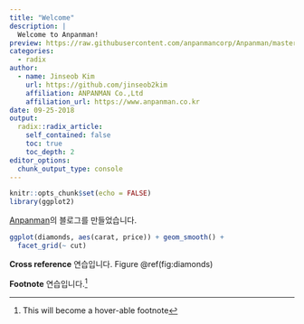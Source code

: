 ```yaml
---
title: "Welcome"
description: |
  Welcome to Anpanman!
preview: https://raw.githubusercontent.com/anpanmancorp/Anpanman/master/horizontal_anpanman_transparent.png
categories:
  - radix
author:
  - name: Jinseob Kim
    url: https://github.com/jinseob2kim
    affiliation: ANPANMAN Co.,Ltd
    affiliation_url: https://www.anpanman.co.kr
date: 09-25-2018
output:
  radix::radix_article:
    self_contained: false
    toc: true
    toc_depth: 2
editor_options: 
  chunk_output_type: console
---
```


```r
knitr::opts_chunk$set(echo = FALSE)
library(ggplot2)
```

[Anpanman](https://www.anpanman.co.kr)의 블로그를 만들었습니다. 



```r
ggplot(diamonds, aes(carat, price)) + geom_smooth() +
  facet_grid(~ cut)
```

**Cross reference** 연습입니다. Figure \@ref(fig:diamonds)


**Footnote** 연습입니다.^[This will become a hover-able footnote]



